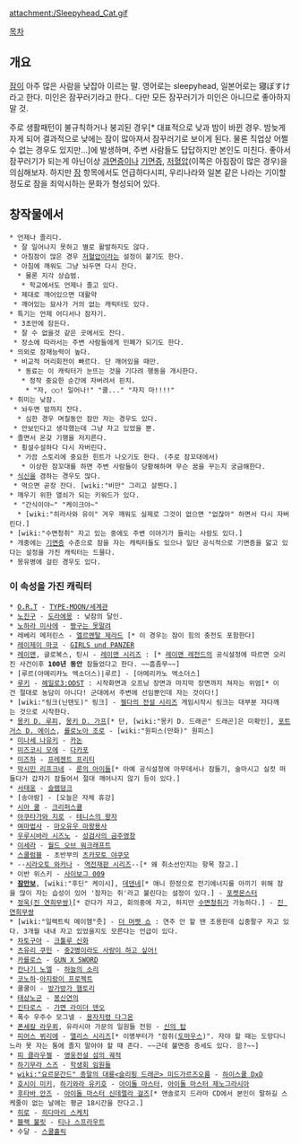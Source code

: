 attachment:/Sleepyhead_Cat.gif

[[목차]]
== 개요 ==
[[잠]]이 아주 많은 사람을 낮잡아 이르는 말. 영어로는 sleepyhead, 일본어로는 寝ぼすけ라고 한다. 미인은 잠꾸러기라고 한다.. 다만 모든 잠꾸러기가 미인은 아니므로 좋아하지 말 것.

주로 생활패턴이 불규칙하거나 붕괴된 경우[* 대표적으로 낮과 밤이 바뀐 경우. 밤늦게 자게 되어 결과적으로 낮에는 잠이 많아져서 잠꾸러기로 보이게 된다. 물론 직업상 어쩔 수 없는 경우도 있지만…]에 발생하며, 주변 사람들도 답답하지만 본인도 미친다. 좋아서 잠꾸러기가 되는게 아닌이상 [[과면증]]이나 [[기면증]], [[저혈압]](이쪽은 아침잠이 많은 경우)을 의심해보자. 하지만 [[잠]] 항목에서도 언급하다시피, 우리나라와 일본 같은 나라는 기이할 정도로 잠을 죄악시하는 문화가 형성되어 있다.

== 창작물에서 ==
 * 언제나 졸리다.
  * 잘 일어나지 못하고 별로 활발하지도 않다.
  * 아침잠이 많은 경우 [[저혈압]]이라는 설정이 붙기도 한다.
  * 아침에 깨워도 그냥 놔두면 다시 잔다.
   * 물론 지각 상습범.
    * 학교에서도 언제나 졸고 있다.
  * 제대로 깨어있으면 대활약
  * 깨어있는 묘사가 거의 없는 캐릭터도 있다.
 * 특기는 언제 어디서나 잠자기.
  * 3초만에 잠든다.
  * 잘 수 없을것 같은 곳에서도 잔다.
  * 장소에 따라서는 주변 사람들에게 민폐가 되기도 한다.
 * 의외로 잠재능력이 높다.
  * 비교적 머리회전이 빠르다. 단 깨어있을 때만.
   * 동료는 이 캐릭터가 눈뜨는 것을 기다려 행동을 개시한다.
    * 정작 중요한 순간에 자버려서 핀치.
     * "자, ○○! 일어나!" "쿨..." "자지 마!!!!"
 * 취미는 낮잠.
  * 놔두면 밤까지 잔다.
   * 심한 경우 며칠동안 잠만 자는 경우도 있다.
  * 안보인다고 생각했는데 그냥 자고 있었을 뿐.
 * 졸면서 온갖 기행을 저지른다.
  * 횡설수설하다 다시 자버린다.
   * 가끔 스토리에 중요한 힌트가 나오기도 한다. (주로 잠꼬대에서)
    * 이상한 잠꼬대를 하면 주변 사람들이 당황해하며 무슨 꿈을 꾸는지 궁금해한다.
 * [[식신]]을 겸하는 경우도 많다.
  * 먹으면 곧장 잔다. [wiki:"비만" 그리고 살찐다.]
 * 깨우기 위한 열쇠가 되는 키워드가 있다.
  * "간식이야~" "케이크야~"
   * [wiki:"히라사와 유이" 겨우 깨워도 실제로 그것이 없으면 "없잖아" 하면서 다시 자버린다.]
 * [wiki:"수면청취" 자고 있는 중에도 주변 이야기가 들리는 사람도 있다.]
 * 개중에는 [[기면증]] 수준으로 잠을 자는 캐릭터들도 있으나 일단 공식적으로 기면증을 앓고 있다는 설정을 가진 캐릭터는 드믈다.
 * 몽유병에 걸린 경우도 있다. 
=== 이 속성을 가진 캐릭터 ===
 * [[O.R.T]] - [[TYPE-MOON/세계관]]
 * [[노진구]] - [[도라에몽]] : 낮잠의 달인.
 * [[노하라 미사에]] - [[짱구는 못말려]]
 * 레베리 메저린스 - [[엘르멘탈 제라드]] [* 이 경우는 잠이 힘의 충전도 포함한다]
 * [[레이제이 마코]] - [[GIRLS und PANZER]]
 * [[레이맨]], 글로복스, 틴시 - [[레이맨 시리즈]] : [* [[레이맨 레전드]]의 공식설정에 따르면 오리진 사건이후 '''100년 동안''' 잠들었다고 한다. ~~흠좀무~~]
 * [루르(아메리카노 엑소더스)|루르] - [아메리카노 엑소더스]  
 * [[루키]] - [[헤일로3:ODST]] : 시작화면과 오프닝 장면과 마지막 장면까지 쳐자는 위엄[* 이건 절대로 농담이 아니다! 군대에서 주변에 선임뿐인데 자는 것이다!]
 * [wiki:"링크(닌텐도)" 링크] - [[젤다의 전설 시리즈]] 게임시작시 링크는 대부분 자다깨는 것으로 시작한다.
 * [[몽키 D. 루피]], [[몽키 D. 가프]][* 단, [wiki:"몽키 D. 드래곤" 드래곤]은 미확인], [[포트거스 D. 에이스]], [[롤로노아 조로]] - [wiki:"원피스(만화)" 원피스]
 * [[미나세 나유키]] - [[카논]]
 * [[미즈코시 모에]] - [[다카포]]
 * [[미즈하]] - [[프레젠트 프리티]]
 * [[막시민 리프크네]] - [[룬의 아이들]][* 아예 공식설정에 아무데서나 잠들기, 술마시고 실컷 떠들다가 갑자기 잠들어서 절대 깨어나지 않기 등이 있다.]
 * [[서태웅]] - [[슬램덩크]]
 * [송아람] - [오늘은 자체 휴강]
 * [[시아 쿨]] - [[크리퍼스큘]]
 * [[아쿠타가와 지로]] - [[테니스의 왕자]]
 * [[여마법사]] - [[마오유우 마왕용사]]
 * [[우루시바라 시즈노]] - [[성검사의 금주영창]]
 * [[이세라]] - [[월드 오브 워크래프트]]
 * [[스쿨럼블]] - 초반부의 [[츠카모토 야쿠모]]
 * --[[시라오토 와카나]] - [[역전재판 시리즈]]--[* 왜 취소선인지는 항목 참고.]
 * 이반 위스키 - [[사이보그 009]]
 * '''[[잠만보]]''', [wiki:"후딘" 케이시], [[데덴네]][* 애니 한정으로 전기에너지를 아끼기 위해 잠을 많이 자는 습성이 있어 '잠자는 쥐'라고 불린다는 설정이 있다.] - [[포켓몬스터]]
 * [[정욱(진 연희무쌍)]][* 걷다가 자고, 회의중에 자고, 하지만 [[수면청취]]가 가능하다.] - [[진 연희무쌍]]
 * [wiki:"일렉트릭 메이헴"줏] - [[더 머펫 쇼]] : 연주 안 할 땐 조용한데 십중팔구 자고 있다. 3개월 내내 자고 있었을지도 모른다는 언급이 있다.
 * [[차토구아]] - [[크툴루 신화]]
 * [[츠유리 쿠민]] - [[중2병이라도 사랑이 하고 싶어!]]
 * [[카를로스]] - [[GUN X SWORD]]
 * [[칸나기 노엘]] - [[하늘의 소리]]
 * [[코노하]]-[[아지랑이 프로젝트]]
 * 쿨쿨이 - [[방가방가 햄토리]]
 * [[태상노군]] - [[봉신연의]]
 * [[킨타로스]] - [[가면 라이더 덴오]]
 * 폭수 우주수 모그넬 - [[용자지령 다그온]]
 * [[폰세칼 라우뢰]], 유라시아 가문의 일원들 전원 - [[신의 탑]]
 * [[피어스 뷔리에]] - [[앨리스 시리즈]][* 이명부터가 "잠쥐([[도마우스]])". 자야 할 때는 도망다니느라 못 자는 통에 졸지 말아야 할 때 존다. ~~근데 불면증 증세도 있다. 응?~~]
 * [[피 클라우젤]] - [[영웅전설 섬의 궤적]]
 * [[하기무라 스즈]] - [[학생회 임원들]]
 * [[wiki:"요르문간드" 종말의 대룡<슬리핑 드래곤> 미드가르즈오름]] - [[하이스쿨 DxD]]
 * [[호시이 미키]], [[하기와라 유키호]] - [[아이돌 마스터]], [[아이돌 마스터 제노그라시아]]
 * [[후타바 안즈]] - [[아이돌 마스터 신데렐라 걸즈]][* 앤솔로지 드라마 CD에서 본인이 말하길 스케줄이 없는 날에는 평균 18시간을 잔다고.]
 * [[히로]] - [[히다마리 스케치]]
 * [[블랙 불릿]] - [[티나 스프라우트]]
 * 수달 - [[스쿨홀릭]]
